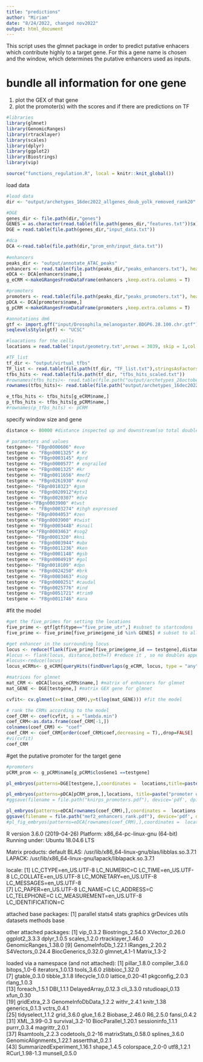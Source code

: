 ```yaml
---
title: "predictions"
author: "Miriam"
date: "8/24/2022, changed nov2022"
output: html_document
---
```

This script uses the glmnet package in order to predict putative enhacers which contribute highly to a target gene. For this a gene name is chosen and the window, which determines the putative enhancers used as inputs.


# bundle all information for one gene 
(1) plot the GEX of that gene
(2) plot the promoter(s) with the scores and if there are predictions on TF

```r
#libraries
library(glmnet)
library(GenomicRanges)
library(rtracklayer)
library(scales)
library(dplyr)
library(ggplot2)
library(Biostrings)
library(vip) 

source("functions_regulation.R", local = knitr::knit_global())
```

load data
```r
#load data
dir <- "output/archetypes_16dec2022_allgenes_doub_yolk_removed_rank20"

#DGE
genes_dir <- file.path(dir,"genes")
GENES = as.character(read.table(file.path(genes_dir,"features.txt"))$x)
DGE = read.table(file.path(genes_dir,"input_data.txt"))

#dca
DCA <-read.table(file.path(dir,"prom_enh/input_data.txt"))
  
#enhancers
peaks_dir <- "output/annotate_ATAC_peaks"
enhancers <- read.table(file.path(peaks_dir,"peaks_enhancers.txt"), header = T, stringsAsFactors = F)
eDCA <- DCA[enhancers$name,]
g_eCRM <-makeGRangesFromDataFrame(enhancers ,keep.extra.columns = T)

#promoters
promoters <- read.table(file.path(peaks_dir,"peaks_promoters.txt"), header = T, stringsAsFactors = F)
pDCA <- DCA[promoters$name,]
g_pCRM <-makeGRangesFromDataFrame(promoters ,keep.extra.columns = T)

#annotations dm6
gtf <- import.gff("input/Drosophila_melanogaster.BDGP6.28.100.chr.gtf")
seqlevelsStyle(gtf) <- "UCSC"

#loacations for the cells
locations = read.table('input/geometry.txt',nrows = 3039, skip = 1,col.names = c("x","y","z"))

#TF_list
tf_dir <- "output/virtual_tfbs"
TF_list <- read.table(file.path(tf_dir, "TF_list.txt"),stringsAsFactors = F)
tfbs_hits <- read.table(file.path(tf_dir, "tfbs_hits_scaled.txt"))
#rownames(tfbs_hits)<- read.table(file.path("output/archetypes_28october2022_allgenes/promoter_enhancer/features.txt"),stringsAsFactors = F)$x
rownames(tfbs_hits)<- read.table(file.path("output/archetypes_16dec2022_allgenes_doub_yolk_removed_rank20/prom_enh/features.txt"),stringsAsFactors = F)$x

e_tfbs_hits <- tfbs_hits[g_eCRM$name,]
p_tfbs_hits <- tfbs_hits[g_pCRM$name,]
#rownames(p_tfbs_hits) <- pCRM
```

specify window size and gene
```r
distance <- 80000 #distance inspected up and downstream(so total doubled)

# parameters and values 
testgene<- "FBgn0000606" #eve
testgene <- "FBgn0001325" # Kr
testgene <- "FBgn0003145" #prd
testgene <- "FBgn0000577" # engrailed
testgene <- "FBgn0001325" #kr
testgene <- "FBgn0011656" #mef2
testgene <- "FBgn0261930" #vnd
testgene<- "FBgn0010323" #gsm
testgene <- "FBgn0020912"#ptx1
testgene <- "FBgn0020307" #dve
testgene<-"FBgn0003900" #twst
testgene <- "FBgn0003274" #ihgh expressed
testgene<- "FBgn0004053" #zen
testgene <-"FBgn0003900" #twist
testgene <- "FBgn0003448" #snail
testgene <-"FBgn0003463" #sog2
testgene<- "FBgn0001320" #kni
testgene <- "FBgn0003944" #ubx
testgene <- "FBgn0011236" #ken
testgene <- "FBgn0001148" #gsb
testgene <- "FBgn0004919" #gol
testgene<- "FBgn0010109" #dpn
testgene <- "FBgn0024250" #brk
testgene <- "FBgn0003463" #sog
testgene <- "FBgn0000251" #caudal
testgene <- "FBgn0025776" #ind
testgene <- "FBgn0051721" #trim9
testgene <- "FBgn0011746" #ana

```

#fit the model
```r
#get the five_primes for setting the locations
five_prime <- gtf[gtf$type=="five_prime_utr",] #subset to startcodons 
five_prime <- five_prime[five_prime$gene_id %in% GENES] # subset to all genes in DGE

#get enhancer in the surrounding locus
locus <- reduce(flank(five_prime[five_prime$gene_id == testgene],distance, both=T))
#locus <- flank(locus, distance,both=T) #reduce it , so no doubles appear
#locus<-reduce(locus)
locus_eCRMs<- g_eCRM[queryHits(findOverlaps(g_eCRM, locus, type = "any")),] #get CRMs overlapping that window

#matrices for glmnet
mat_CRM <- eDCA[locus_eCRMs$name,] #matrix of enhancers for glmnet
mat_GENE <- DGE[testgene,] #matrix GEX gene for glmnet

cvfit<- cv.glmnet(x=t(mat_CRM),y=t(log(mat_GENE))) #fit the model

# rank the CRMs according to the model
coef_CRM <- coef(cvfit, s = "lambda.min")
coef_CRM<-as.data.frame(coef_CRM[-1,]) 
colnames(coef_CRM) <- "coef"
coef_CRM <- coef_CRM[order(coef_CRM$coef,decreasing = T),,drop=FALSE]
#vi(cvfit)
coef_CRM
```

#get the putative promoter for the target gene
```r
#promoters
pCRM_prom <- g_pCRM$name[g_pCRM$closGene1 ==testgene]
```


```r
pl_embryos(patterns=DGE[testgene,],coordinates =  locations,title=paste("GEX of",translateG(testgene,TF_list)),type="RNA",psize=2)

pl_embryos(patterns=pDCA[pCRM_prom,],locations, title=paste("promoter of",translateG(testgene,TF_list)),type="ATAC",psize = 2)
#ggsave(filename = file.path("knirps_promoters.pdf"), device='pdf', dpi=400, useDingbats=FALSE)

pl_embryos(patterns=eDCA[rownames(coef_CRM),],coordinates =  locations ,type = "ATAC",psize = 1,nrow=5)
ggsave(filename = file.path("mef2_enhancers_rank.pdf"), device='pdf', dpi=400, useDingbats=FALSE)
#pl_fig_embryos(patterns=eDCA[rownames(coef_CRM),],coordinates =  locations,title=paste("CRMS sorted by coefficiants:"),type="ATAC")

```


R version 3.6.0 (2019-04-26)
Platform: x86_64-pc-linux-gnu (64-bit)
Running under: Ubuntu 18.04.6 LTS

Matrix products: default
BLAS:   /usr/lib/x86_64-linux-gnu/blas/libblas.so.3.7.1
LAPACK: /usr/lib/x86_64-linux-gnu/lapack/liblapack.so.3.7.1

locale:
 [1] LC_CTYPE=en_US.UTF-8       LC_NUMERIC=C               LC_TIME=en_US.UTF-8        LC_COLLATE=en_US.UTF-8     LC_MONETARY=en_US.UTF-8    LC_MESSAGES=en_US.UTF-8   
 [7] LC_PAPER=en_US.UTF-8       LC_NAME=C                  LC_ADDRESS=C               LC_TELEPHONE=C             LC_MEASUREMENT=en_US.UTF-8 LC_IDENTIFICATION=C       

attached base packages:
[1] parallel  stats4    stats     graphics  grDevices utils     datasets  methods   base     

other attached packages:
 [1] vip_0.3.2            Biostrings_2.54.0    XVector_0.26.0       ggplot2_3.3.3        dplyr_1.0.5          scales_1.2.0         rtracklayer_1.46.0   GenomicRanges_1.38.0
 [9] GenomeInfoDb_1.22.1  IRanges_2.20.2       S4Vectors_0.24.4     BiocGenerics_0.32.0  glmnet_4.1-1         Matrix_1.3-2        

loaded via a namespace (and not attached):
 [1] pillar_1.8.0                compiler_3.6.0              bitops_1.0-6                iterators_1.0.13            tools_3.6.0                 zlibbioc_1.32.0            
 [7] gtable_0.3.0                tibble_3.1.8                lifecycle_1.0.0             lattice_0.20-41             pkgconfig_2.0.3             rlang_1.0.3                
[13] foreach_1.5.1               DBI_1.1.1                   DelayedArray_0.12.3         cli_3.3.0                   rstudioapi_0.13             xfun_0.30                  
[19] gridExtra_2.3               GenomeInfoDbData_1.2.2      withr_2.4.1                 knitr_1.38                  generics_0.1.3              vctrs_0.4.1                
[25] tidyselect_1.1.2            grid_3.6.0                  glue_1.6.2                  Biobase_2.46.0              R6_2.5.0                    fansi_0.4.2                
[31] XML_3.99-0.3                survival_3.2-10             BiocParallel_1.20.1         sessioninfo_1.1.1           purrr_0.3.4                 magrittr_2.0.1             
[37] Rsamtools_2.2.3             codetools_0.2-16            matrixStats_0.58.0          splines_3.6.0               GenomicAlignments_1.22.1    assertthat_0.2.1           
[43] SummarizedExperiment_1.16.1 shape_1.4.5                 colorspace_2.0-0            utf8_1.2.1                  RCurl_1.98-1.3              munsell_0.5.0              

